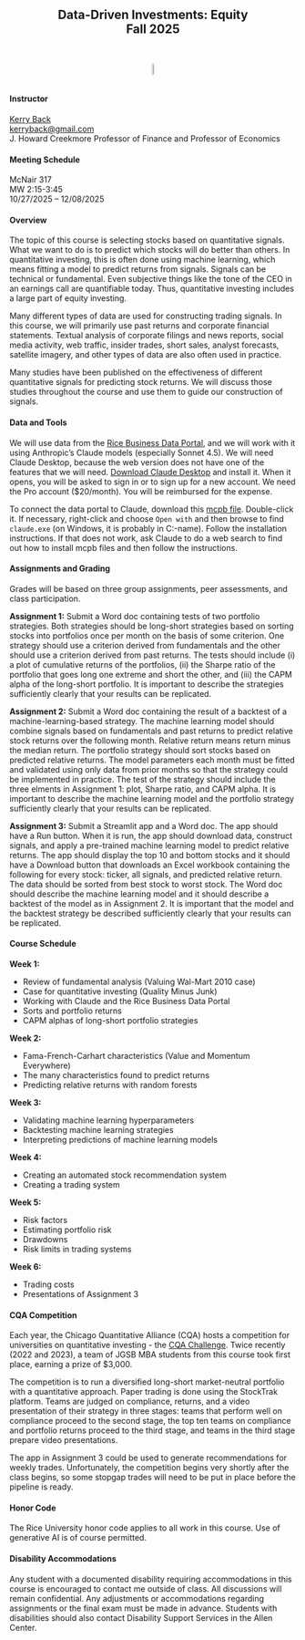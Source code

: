 :::: {style="text-align: center; display: flex; flex-direction: column; align-items: center; gap: 1rem;"}

## Data-Driven Investments: Equity<br>Fall 2025

![](images/RiceBusiness-transparent-logo-sm.png){width=40%}

::::



#### Instructor

[Kerry Back](https://kerryback.com)<br> 
[kerryback@gmail.com](mailto: kerryback@gmail.com)<br>
J. Howard Creekmore Professor of Finance and Professor of Economics


#### Meeting Schedule

McNair 317<br>
MW 2:15-3:45<br>
10/27/2025 -- 12/08/2025


#### Overview

The topic of this course is selecting stocks based on quantitative signals.    What we want to do is to predict  which stocks will do better than others.  In quantitative investing, this is often done using machine learning, which means fitting a model to predict returns from signals.  Signals can be technical or fundamental.  Even subjective things like the tone of the CEO in an earnings call are quantifiable today.  Thus, quantitative investing includes a large part of equity investing. 

Many different types of data are used for constructing trading signals.  In this course, we will primarily use past returns and corporate financial statements.  Textual analysis of corporate filings and news reports, social media activity, web traffic, insider trades, short sales, analyst forecasts, satellite imagery, and other types of data are also often used in practice. 

Many studies have been published on the effectiveness of different quantitative signals for predicting stock returns.  We will discuss those studies throughout the course and use them to guide our construction of signals.  

#### Data and Tools

We will use data from the [Rice Business Data Portal](https:/data-portal.rice-business.org), and we will work with it using Anthropic's Claude models (especially Sonnet 4.5).  We will need Claude Desktop, because the web version does not have one of the features that we will need.  [Download Claude Desktop](https://claude.ai/download) and install it.  When it opens, you will be asked to sign in or to sign up for a new account.  We need the Pro account ($20/month).  You will be reimbursed for the expense.  

To connect the data portal to Claude, download this [mcpb file](rice-stock-data.mcpb).  Double-click it.  If necessary, right-click and choose `Open with` and then browse to find `claude.exe` (on Windows, it is probably in C:\users\your-name\AppData\Local\AnthropicClaude).  Follow the installation instructions.  If that does not work, ask Claude to do a web search to find out how to install mcpb files and then follow the instructions.  


#### Assignments and Grading

Grades will be based on three group assignments, peer assessments, and class participation.  

**Assignment 1:**  Submit a Word doc containing tests of two portfolio strategies.  Both strategies should be long-short strategies based on sorting stocks into portfolios once per month on the basis of some criterion.  One strategy should use a criterion derived from fundamentals and the other should use a criterion derived from past returns.  The tests should include (i) a plot of cumulative returns of the portfolios, (ii) the Sharpe ratio of the portfolio that goes long one extreme and short the other, and (iii) the CAPM alpha of the long-short portfolio.  It is important to describe the strategies sufficiently clearly that your results can be replicated. 

**Assignment 2:**  Submit a Word doc containing the result of a backtest of a machine-learning-based strategy.  The machine learning model should combine signals based on fundamentals and past returns to predict relative stock returns over the following month.  Relative return means return minus the median return.  The portfolio strategy should sort stocks based on predicted relative returns.  The model parameters each month must be fitted and validated using only data from prior months so that the strategy could be implemented in practice.  The test of the strategy should include the three elments in Assignment 1: plot, Sharpe ratio, and CAPM alpha.  It is important to describe the machine learning model and the portfolio strategy  sufficiently clearly that your results can be replicated. 

**Assignment 3:**  Submit a Streamlit app and a Word doc.  The app should have a Run button.  When it is run, the app should download data, construct signals, and apply a pre-trained machine learning model to predict relative returns.  The app should display the top 10 and bottom stocks and it should have a Download button that downloads an Excel workbook containing the following for every stock: ticker, all signals, and predicted relative return.  The data should be sorted from best stock to worst stock.  The Word doc should describe the machine learning model and it should describe a backtest of the model as in Assignment 2.  It is important that the model and the backtest strategy be described sufficiently clearly that your results can be replicated.  

#### Course Schedule

**Week 1:**

- Review of fundamental analysis (Valuing Wal-Mart 2010 case)
- Case for quantitative investing (Quality Minus Junk)
- Working with Claude and the Rice Business Data Portal
- Sorts and portfolio returns 
- CAPM alphas of long-short portfolio strategies

**Week 2:**
 
- Fama-French-Carhart characteristics (Value and Momentum Everywhere)
- The many characteristics found to predict returns 
- Predicting relative returns with random forests

**Week 3:**

- Validating machine learning hyperparameters
- Backtesting machine learning strategies
- Interpreting predictions of machine learning models


**Week 4:**

- Creating an automated stock recommendation system
- Creating a trading system

**Week 5:**

- Risk factors
- Estimating portfolio risk 
- Drawdowns
- Risk limits in trading systems 

**Week 6:**

- Trading costs
- Presentations of Assignment 3

#### CQA Competition

Each year, the Chicago Quantitative Alliance (CQA) hosts a competition for universities on quantitative investing - the [CQA Challenge](https://www.cqa.org/investment_challenge).  Twice recently (2022 and 2023), a team of JGSB MBA students from this course took first place, earning a prize of $3,000.  

The competition is to run a diversified long-short market-neutral portfolio with a quantitative approach.  Paper trading is done using the StockTrak platform.  Teams are judged on compliance, returns, and a video presentation of their strategy in three stages: teams that perform well on compliance proceed to the second stage, the top ten teams on compliance and portfolio returns proceed to the third stage, and teams in the third stage prepare video presentations.  

The app in Assignment 3 could be used to generate recommendations for weekly trades.  Unfortunately, the competition begins very shortly after the class begins, so some stopgap trades will need to be put in place before the pipeline is ready.

#### Honor Code

The Rice University honor code applies to all work in this course.  Use of generative AI is of course permitted.

#### Disability Accommodations

Any student with a documented disability requiring accommodations in this course is encouraged to
contact me outside of class. All discussions will remain confidential. Any adjustments or accommodations
regarding assignments or the final exam must be made in advance. Students with disabilities
should also contact Disability Support Services in the Allen Center.





